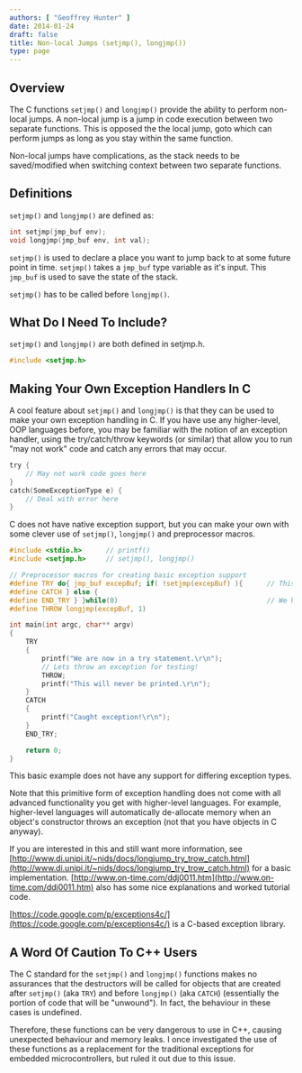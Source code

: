```yaml
---
authors: [ "Geoffrey Hunter" ]
date: 2014-01-24
draft: false
title: Non-local Jumps (setjmp(), longjmp())
type: page
---
```



## Overview

The C functions `setjmp()` and `longjmp()` provide the ability to perform non-local jumps. A non-local jump is a jump in code execution between two separate functions. This is opposed the the local jump, goto which can perform jumps as long as you stay within the same function.

Non-local jumps have complications, as the stack needs to be saved/modified when switching context between two separate functions.

## Definitions

`setjmp()` and `longjmp()` are defined as:

```c
int setjmp(jmp_buf env);
void longjmp(jmp_buf env, int val);
```

`setjmp()` is used to declare a place you want to jump back to at some future point in time. `setjmp()` takes a `jmp_buf` type variable as it's input. This `jmp_buf` is used to save the state of the stack.

`setjmp()` has to be called before `longjmp()`.

## What Do I Need To Include?

`setjmp()` and `longjmp()` are both defined in setjmp.h.

```c    
#include <setjmp.h>
```

## Making Your Own Exception Handlers In C

A cool feature about `setjmp()` and `longjmp()` is that they can be used to make your own exception handling in C. If you have use any higher-level, OOP languages before, you may be familiar with the notion of an exception handler, using the try/catch/throw keywords (or similar) that allow you to run "may not work" code and catch any errors that may occur.

```c    
try {
    // May not work code goes here
}
catch(SomeExceptionType e) {
    // Deal with error here
}
```

C does not have native exception support, but you can make your own with some clever use of `setjmp()`, `longjmp()` and preprocessor macros.

```c    
#include <stdio.h>		// printf()
#include <setjmp.h>		// setjmp(), longjmp()

// Preprocessor macros for creating basic exception support
#define TRY do{ jmp_buf excepBuf; if( !setjmp(excepBuf) ){		// This part creates the varable excepBuf, used for storing stack state
#define CATCH } else {
#define END_TRY } }while(0)										// We have to have a macro of ending the try loop 
#define THROW longjmp(excepBuf, 1)

int main(int argc, char** argv)
{
    TRY
    {
        printf("We are now in a try statement.\r\n");
        // Lets throw an exception for testing!
        THROW;
        printf("This will never be printed.\r\n");
    }
    CATCH
    {
        printf("Caught exception!\r\n");
    }
    END_TRY;

    return 0;
}
```

This basic example does not have any support for differing exception types.

Note that this primitive form of exception handling does not come with all advanced functionality you get with higher-level languages. For example, higher-level languages will automatically de-allocate memory when an object's constructor throws an exception (not that you have objects in C anyway).

If you are interested in this and still want more information, see [http://www.di.unipi.it/~nids/docs/longjump_try_trow_catch.html](http://www.di.unipi.it/~nids/docs/longjump_try_trow_catch.html) for a basic implementation. [http://www.on-time.com/ddj0011.htm](http://www.on-time.com/ddj0011.htm) also has some nice explanations and worked tutorial code.

[https://code.google.com/p/exceptions4c/](https://code.google.com/p/exceptions4c/) is a C-based exception library.

## A Word Of Caution To C++ Users

The C standard for the `setjmp()` and `longjmp()` functions makes no assurances that the destructors will be called for objects that are created after `setjmp()` (aka `TRY`) and before `longjmp()` (aka `CATCH`) (essentially the portion of code that will be "unwound"). In fact, the behaviour in these cases is undefined. 

Therefore, these functions can be very dangerous to use in C++, causing unexpected behaviour and memory leaks. I once investigated the use of these functions as a replacement for the traditional exceptions for embedded microcontrollers, but ruled it out due to this issue.
